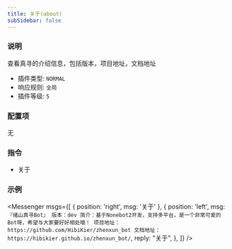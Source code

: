 ```yaml
---
title: 关于(about)
subSidebar: false
---
```


### 说明

查看真寻的介绍信息，包括版本，项目地址，文档地址

- 插件类型: `NORMAL`
- 响应规则: `全局`
- 插件等级: `5`

### 配置项

无

### 指令

- 关于

### 示例

<Messenger 
  msgs={[
    { position: 'right', msg: '关于' },
    { position: 'left', msg: `『绪山真寻Bot』
版本：dev
简介：基于Nonebot2开发，支持多平台，是一个非常可爱的Bot呀，希望与大家要好好相处哦！
项目地址：https://github.com/HibiKier/zhenxun_bot
文档地址：https://hibikier.github.io/zhenxun_bot/`,
     reply: "关于",
    },
  ]}
/>


